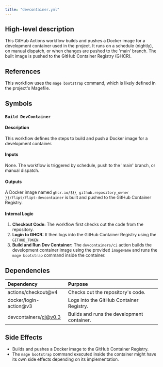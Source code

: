 ```yaml
---
title: "devcontainer.yml"
---
```


## High-level description
This GitHub Actions workflow builds and pushes a Docker image for a development container used in the project. It runs on a schedule (nightly), on manual dispatch, or when changes are pushed to the 'main' branch. The built image is pushed to the GitHub Container Registry (GHCR).

## References
This workflow uses the `mage bootstrap` command, which is likely defined in the project's Magefile.

## Symbols
### `Build DevContainer`
#### Description
This workflow defines the steps to build and push a Docker image for a development container.

#### Inputs
None. The workflow is triggered by schedule, push to the 'main' branch, or manual dispatch.

#### Outputs
A Docker image named `ghcr.io/${{ github.repository_owner }}/flipt/flipt-devcontainer` is built and pushed to the GitHub Container Registry.

#### Internal Logic
1. **Checkout Code:** The workflow first checks out the code from the repository.
2. **Login to GHCR:** It then logs into the GitHub Container Registry using the `GITHUB_TOKEN`.
3. **Build and Run Dev Container:** The `devcontainers/ci` action builds the development container image using the provided `imageName` and runs the `mage bootstrap` command inside the container.

## Dependencies
| Dependency | Purpose |
|:-----------|:--------|
| actions/checkout@v4 | Checks out the repository's code. |
| docker/login-action@v3 | Logs into the GitHub Container Registry. |
| devcontainers/ci@v0.3 | Builds and runs the development container. |

## Side Effects
- Builds and pushes a Docker image to the GitHub Container Registry.
- The `mage bootstrap` command executed inside the container might have its own side effects depending on its implementation. 
